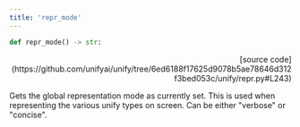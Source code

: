 ```yaml
---
title: 'repr_mode'
---
```


```python
def repr_mode() -> str:
```

<p align="right">[source code](https://github.com/unifyai/unify/tree/6ed6188f17625d9078b5ae78646d312f3bed053c/unify/repr.py#L243)</p>

Gets the global representation mode as currently set. This is used when representing
the various unify types on screen. Can be either "verbose" or "concise".